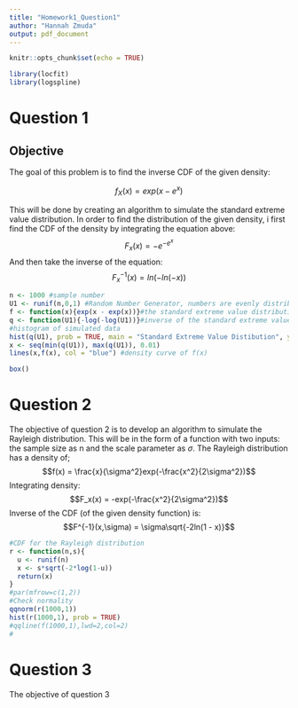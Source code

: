 ```yaml
---
title: "Homework1_Question1"
author: "Hannah Zmuda"
output: pdf_document
---
```


```r
knitr::opts_chunk$set(echo = TRUE)
```

```r
library(locfit)
library(logspline)
```
# Question 1

## Objective 

The goal of this problem is to find the inverse CDF of the given density:

$$ f_X(x) = exp(x - e^x)$$

This will be done by creating an algorithm to simulate the standard extreme value distribution.
In order to find the distribution of the given density, i first find the CDF of the density by integrating the equation above:
$$F_x(x) = -e^{-e^{x}}$$
And then take the inverse of the equation:
$$F_x^{-1}(x) = ln(-ln(-x))$$

```r
n <- 1000 #sample number
U1 <- runif(n,0,1) #Random Number Generator, numbers are evenly distributed between 0 and 1
f <- function(x){exp(x - exp(x))}#the standard extreme value distribution density function
q <- function(U1){-log(-log(U1))}#inverse of the standard extreme value distribution density function, run uniform data through (U1)
#histogram of simulated data
hist(q(U1), prob = TRUE, main = "Standard Extreme Value Distibution", ylim = c(0, 1), xlab = "Variable", ylab ="Density")
x <- seq(min(q(U1)), max(q(U1)), 0.01)
lines(x,f(x), col = "blue") #density curve of f(x)

box()
```

\newpage
# Question 2

The objective of question 2 is to develop an algorithm to simulate the Rayleigh distribution. This will be in the form of a function with two inputs: the sample size as n and the scale parameter as $\sigma$.
The Rayleigh distribution has a density of;
$$f(x) = \frac{x}{\sigma^2}exp(-\frac{x^2}{2\sigma^2})$$
Integrating density:
$$F_x(x) = -exp(-\frac{x^2}{2\sigma^2})$$
Inverse of the CDF (of the given density function) is:
$$F^{-1}(x,\sigma) = \sigma\sqrt{-2ln(1 - x)}$$

```r
#CDF for the Rayleigh distribution
r <- function(n,s){
  u <- runif(n)
  x <- s*sqrt(-2*log(1-u))
  return(x)
}
#par(mfrow=c(1,2))
#Check normality
qqnorm(r(1000,1))
hist(r(1000,1), prob = TRUE)
#qqline(f(1000,1),lwd=2,col=2)
#

```

\newpage
# Question 3

The objective of question 3